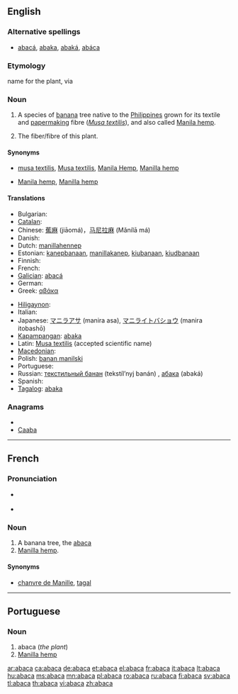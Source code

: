 {{wikisource1911Enc|Abaca}}
{{also|abacá|abacà}}
==English==

===Alternative spellings===
* [[abacá]], [[abaka]], [[abaká]], [[abáca]]

===Etymology===
{{etyl|tl|en}} name for the plant, via {{etyl|es|en}} {{term|abacá}}

===Noun===
{{en-noun|s|-}}

# A species of [[banana]] tree native to the [[Philippines]] grown for its textile and [[papermaking]] fibre (''[[Musa textilis]]''), and also called [[Manila hemp]].
# {{uncountable}} The fiber/fibre of this plant.

====Synonyms====
* {{sense|plant}} [[musa textilis]], [[Musa textilis]], [[Manila Hemp]], [[Manilla hemp]]
* {{sense|fibre}} [[Manila hemp]], [[Manilla hemp]]

====Translations====
{{trans-top|plant}}
* Bulgarian: {{t-|bg|абака|f}}
* [[Catalan]]: {{t+|ca|abacà|m}}
* Chinese: [[蕉麻]] (jiāomá)，[[马尼拉麻]] (Mǎnílā má)
* Danish: {{t-|da|abaca}}
* Dutch: [[manillahennep]] {{m}}
* Estonian: [[kanepbanaan]], [[manillakanep]], [[kiubanaan]], [[kiudbanaan]]
* Finnish: {{t+|fi|manilahamppu}}
* French: {{t+|fr|abaca|m}}
* [[Galician]]: [[abacá]]
* German: {{t+|de|Abaka}}
* Greek: [[αβάκα]] {{f}}
{{trans-mid}}
* [[Hiligaynon]]: {{tø|hil|abaka|alt=abaká}}
* Italian: {{t+|it|abaca|f}}
* Japanese: [[マニラアサ]] (manira asa), [[マニライトバショウ]] (manira itobashō)
* [[Kapampangan]]: [[abaka]]
* Latin: [[Musa textilis]] (accepted scientific name)
* [[Macedonian]]: {{t-|mk|абака|f|tr=ábaka}}
* Polish: [[banan manilski]] {{m}}
* Portuguese: {{t-|pt|abaca|m}}
* Russian: [[текстильный банан]] (tekstíl’nyj banán) {{m}}, [[абака]] (abaká) {{f}}
* Spanish: {{t+|es|abacá|m}}
* [[Tagalog]]: [[abaka]]
{{trans-bottom}}

{{trans-see|fiber/fibre|Manila hemp}}

===Anagrams===
* {{alphagram|aaabc}}
* [[Caaba#English|Caaba]]

----

==French==

===Pronunciation===
* {{IPA|/a.ba.ka/|lang=fr}} {{SAMPA|/a.ba.ka/}}
* {{a|QC|lang=fr}} {{IPA|/a.bɑ.kɑ/}} {{SAMPA|/a.bA.kA/}}

===Noun===
{{fr-noun|m}}

# A banana tree, the [[#English|abaca]]
# [[Manilla hemp]].

====Synonyms====
* {{sense|Manilla hemp}} [[chanvre de Manille]], [[tagal]]

----

==Portuguese==

===Noun===
{{infl|pt|noun}}

# abaca (''the plant'')
# [[Manilla hemp]]

[[ar:abaca]]
[[ca:abaca]]
[[de:abaca]]
[[et:abaca]]
[[el:abaca]]
[[fr:abaca]]
[[it:abaca]]
[[lt:abaca]]
[[hu:abaca]]
[[ms:abaca]]
[[mn:abaca]]
[[pl:abaca]]
[[ro:abaca]]
[[ru:abaca]]
[[fi:abaca]]
[[sv:abaca]]
[[tl:abaca]]
[[th:abaca]]
[[vi:abaca]]
[[zh:abaca]]